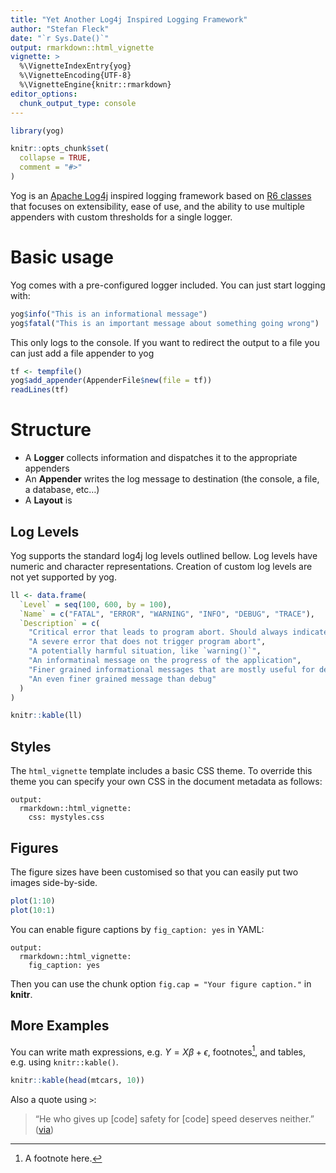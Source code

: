 ```yaml
---
title: "Yet Another Log4j Inspired Logging Framework"
author: "Stefan Fleck"
date: "`r Sys.Date()`"
output: rmarkdown::html_vignette
vignette: >
  %\VignetteIndexEntry{yog}
  %\VignetteEncoding{UTF-8}
  %\VignetteEngine{knitr::rmarkdown}
editor_options: 
  chunk_output_type: console
---
```


```r
library(yog)

knitr::opts_chunk$set(
  collapse = TRUE,
  comment = "#>"
)
```

Yog is an [Apache Log4j](https://logging.apache.org/log4j/2.x/) inspired
logging framework based on [R6 classes](https://github.com/r-lib/R6) that 
focuses on extensibility, ease of use, and the ability to use multiple 
appenders with custom thresholds for a single logger.

# Basic usage

Yog comes with a pre-configured logger included. You can just start logging 
with:

```r
yog$info("This is an informational message")
yog$fatal("This is an important message about something going wrong")
```

This only logs to the console. If you want to redirect the output to a file
you can just add a file appender to yog

```r
tf <- tempfile()
yog$add_appender(AppenderFile$new(file = tf))
readLines(tf)
```

# Structure

* A **Logger** collects information and dispatches it to the appropriate appenders
* An **Appender** writes the log message to destination (the console, a file, 
  a database, etc...)
* A **Layout** is




## Log Levels

Yog supports the standard log4j log levels outlined bellow. Log levels have
numeric and character representations. Creation of custom log levels are not 
yet supported by yog.

```r

ll <- data.frame(
  `Level` = seq(100, 600, by = 100),
  `Name` = c("FATAL", "ERROR", "WARNING", "INFO", "DEBUG", "TRACE"),
  `Description` = c(
    "Critical error that leads to program abort. Should always indicate a `stop()` or similar",
    "A severe error that does not trigger program abort",
    "A potentially harmful situation, like `warning()`",
    "An informatinal message on the progress of the application",
    "Finer grained informational messages that are mostly useful for debugging",
    "An even finer grained message than debug"
  )
) 

knitr::kable(ll)

```



## Styles

The `html_vignette` template includes a basic CSS theme. To override this theme you can specify your own CSS in the document metadata as follows:

    output: 
      rmarkdown::html_vignette:
        css: mystyles.css

## Figures

The figure sizes have been customised so that you can easily put two images side-by-side. 

```r
plot(1:10)
plot(10:1)
```

You can enable figure captions by `fig_caption: yes` in YAML:

    output:
      rmarkdown::html_vignette:
        fig_caption: yes

Then you can use the chunk option `fig.cap = "Your figure caption."` in **knitr**.

## More Examples

You can write math expressions, e.g. $Y = X\beta + \epsilon$, footnotes^[A footnote here.], and tables, e.g. using `knitr::kable()`.

```r
knitr::kable(head(mtcars, 10))
```

Also a quote using `>`:

> "He who gives up [code] safety for [code] speed deserves neither."
([via](https://twitter.com/hadleywickham/status/504368538874703872))
